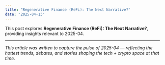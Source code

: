 ```yaml
---
title: "Regenerative Finance (ReFi): The Next Narrative?"
date: "2025-04-13"
---
```


This post explores **Regenerative Finance (ReFi): The Next Narrative?**, providing insights relevant to 2025-04.

---

*This article was written to capture the pulse of 2025-04 — reflecting the hottest trends, debates, and stories shaping the tech + crypto space at that time.*
